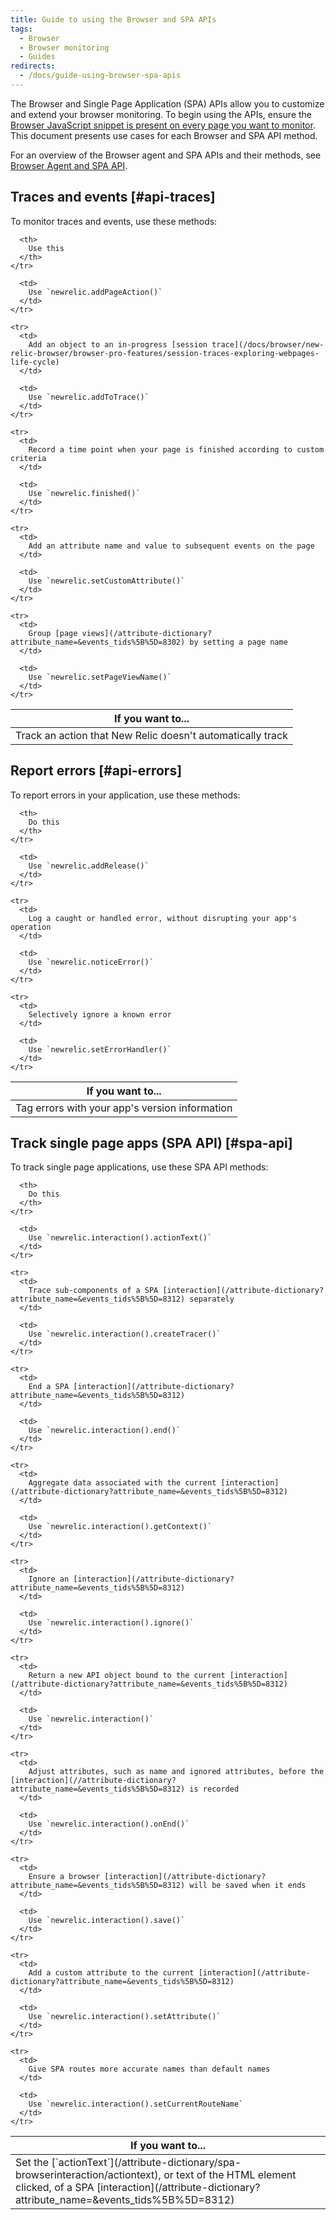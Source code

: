 ```yaml
---
title: Guide to using the Browser and SPA APIs
tags:
  - Browser
  - Browser monitoring
  - Guides
redirects:
  - /docs/guide-using-browser-spa-apis
---
```


The Browser and Single Page Application (SPA) APIs allow you to customize and extend your browser monitoring. To begin using the APIs, ensure the [Browser JavaScript snippet is present on every page you want to monitor](/docs/browser/new-relic-browser/installation/install-new-relic-browser-agent). This document presents use cases for each Browser and SPA API method.

For an overview of the Browser agent and SPA APIs and their methods, see [Browser Agent and SPA API](/docs/browser/new-relic-browser/browser-agent-spa-api).

## Traces and events [#api-traces]

To monitor traces and events, use these methods:

<Table>
  <thead>
    <tr>
      <th style={{ width: "350px" }}>
        If you want to...
      </th>

      <th>
        Use this
      </th>
    </tr>
  </thead>

  <tbody>
    <tr>
      <td>
        Track an action that New Relic doesn't automatically track
      </td>

      <td>
        Use `newrelic.addPageAction()`
      </td>
    </tr>

    <tr>
      <td>
        Add an object to an in-progress [session trace](/docs/browser/new-relic-browser/browser-pro-features/session-traces-exploring-webpages-life-cycle)
      </td>

      <td>
        Use `newrelic.addToTrace()`
      </td>
    </tr>

    <tr>
      <td>
        Record a time point when your page is finished according to custom criteria
      </td>

      <td>
        Use `newrelic.finished()`
      </td>
    </tr>

    <tr>
      <td>
        Add an attribute name and value to subsequent events on the page
      </td>

      <td>
        Use `newrelic.setCustomAttribute()`
      </td>
    </tr>

    <tr>
      <td>
        Group [page views](/attribute-dictionary?attribute_name=&events_tids%5B%5D=8302) by setting a page name
      </td>

      <td>
        Use `newrelic.setPageViewName()`
      </td>
    </tr>
  </tbody>
</Table>

## Report errors [#api-errors]

To report errors in your application, use these methods:

<Table>
  <thead>
    <tr>
      <th style={{ width: "350" }}>
        If you want to...
      </th>

      <th>
        Do this
      </th>
    </tr>
  </thead>

  <tbody>
    <tr>
      <td>
        Tag errors with your app's version information
      </td>

      <td>
        Use `newrelic.addRelease()`
      </td>
    </tr>

    <tr>
      <td>
        Log a caught or handled error, without disrupting your app's operation
      </td>

      <td>
        Use `newrelic.noticeError()`
      </td>
    </tr>

    <tr>
      <td>
        Selectively ignore a known error
      </td>

      <td>
        Use `newrelic.setErrorHandler()`
      </td>
    </tr>
  </tbody>
</Table>

## Track single page apps (SPA API) [#spa-api]

To track single page applications, use these SPA API methods:

<Table>
  <thead>
    <tr>
      <th style={{ width: "350px" }}>
        If you want to...
      </th>

      <th>
        Do this
      </th>
    </tr>
  </thead>

  <tbody>
    <tr>
      <td>
        Set the [`actionText`](/attribute-dictionary/spa-browserinteraction/actiontext), or text of the HTML element clicked, of a SPA [interaction](/attribute-dictionary?attribute_name=&events_tids%5B%5D=8312)
      </td>

      <td>
        Use `newrelic.interaction().actionText()`
      </td>
    </tr>

    <tr>
      <td>
        Trace sub-components of a SPA [interaction](/attribute-dictionary?attribute_name=&events_tids%5B%5D=8312) separately
      </td>

      <td>
        Use `newrelic.interaction().createTracer()`
      </td>
    </tr>

    <tr>
      <td>
        End a SPA [interaction](/attribute-dictionary?attribute_name=&events_tids%5B%5D=8312)
      </td>

      <td>
        Use `newrelic.interaction().end()`
      </td>
    </tr>

    <tr>
      <td>
        Aggregate data associated with the current [interaction](/attribute-dictionary?attribute_name=&events_tids%5B%5D=8312)
      </td>

      <td>
        Use `newrelic.interaction().getContext()`
      </td>
    </tr>

    <tr>
      <td>
        Ignore an [interaction](/attribute-dictionary?attribute_name=&events_tids%5B%5D=8312)
      </td>

      <td>
        Use `newrelic.interaction().ignore()`
      </td>
    </tr>

    <tr>
      <td>
        Return a new API object bound to the current [interaction](/attribute-dictionary?attribute_name=&events_tids%5B%5D=8312)
      </td>

      <td>
        Use `newrelic.interaction()`
      </td>
    </tr>

    <tr>
      <td>
        Adjust attributes, such as name and ignored attributes, before the [interaction](//attribute-dictionary?attribute_name=&events_tids%5B%5D=8312) is recorded
      </td>

      <td>
        Use `newrelic.interaction().onEnd()`
      </td>
    </tr>

    <tr>
      <td>
        Ensure a browser [interaction](/attribute-dictionary?attribute_name=&events_tids%5B%5D=8312) will be saved when it ends
      </td>

      <td>
        Use `newrelic.interaction().save()`
      </td>
    </tr>

    <tr>
      <td>
        Add a custom attribute to the current [interaction](/attribute-dictionary?attribute_name=&events_tids%5B%5D=8312)
      </td>

      <td>
        Use `newrelic.interaction().setAttribute()`
      </td>
    </tr>

    <tr>
      <td>
        Give SPA routes more accurate names than default names
      </td>

      <td>
        Use `newrelic.interaction().setCurrentRouteName`
      </td>
    </tr>
  </tbody>
</Table>
